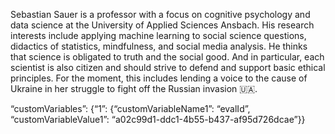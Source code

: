 
Sebastian Sauer is a professor with a focus on cognitive psychology and data science at the University of Applied Sciences Ansbach. His research interests include applying machine learning to social science questions, didactics of statistics, mindfulness, and social media analysis. He thinks that science is obligated to truth and the social good. And in particular, each scientist is also citizen and should strive to defend and support basic ethical principles. For the moment, this includes lending a voice to the cause of Ukraine in her struggle to fight off the Russian invasion 🇺🇦.


"customVariables": {"1": {"customVariableName1": "evalId", "customVariableValue1": "a02c99d1-ddc1-4b55-b437-af95d726dcae"}}